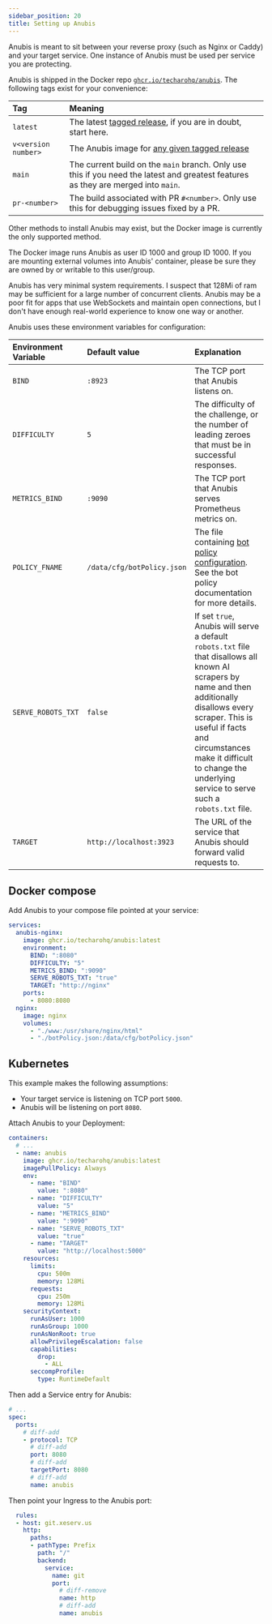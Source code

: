```yaml
---
sidebar_position: 20
title: Setting up Anubis
---
```


Anubis is meant to sit between your reverse proxy (such as Nginx or Caddy) and your target service. One instance of Anubis must be used per service you are protecting.

Anubis is shipped in the Docker repo [`ghcr.io/techarohq/anubis`](https://github.com/TecharoHQ/anubis/pkgs/container/anubis). The following tags exist for your convenience:

| Tag                 | Meaning                                                                                                                            |
| :------------------ | :--------------------------------------------------------------------------------------------------------------------------------- |
| `latest`            | The latest [tagged release](https://github.com/TecharoHQ/anubis/releases), if you are in doubt, start here.                        |
| `v<version number>` | The Anubis image for [any given tagged release](https://github.com/TecharoHQ/anubis/tags)                                          |
| `main`              | The current build on the `main` branch. Only use this if you need the latest and greatest features as they are merged into `main`. |
| `pr-<number>`       | The build associated with PR `#<number>`. Only use this for debugging issues fixed by a PR.                                        |

Other methods to install Anubis may exist, but the Docker image is currently the only supported method.

The Docker image runs Anubis as user ID 1000 and group ID 1000. If you are mounting external volumes into Anubis' container, please be sure they are owned by or writable to this user/group.

Anubis has very minimal system requirements. I suspect that 128Mi of ram may be sufficient for a large number of concurrent clients. Anubis may be a poor fit for apps that use WebSockets and maintain open connections, but I don't have enough real-world experience to know one way or another.

Anubis uses these environment variables for configuration:

| Environment Variable | Default value              | Explanation                                                                                                                                                                                                                                                                              |
| :------------------- | :------------------------- | :--------------------------------------------------------------------------------------------------------------------------------------------------------------------------------------------------------------------------------------------------------------------------------------- |
| `BIND`               | `:8923`                    | The TCP port that Anubis listens on.                                                                                                                                                                                                                                                     |
| `DIFFICULTY`         | `5`                        | The difficulty of the challenge, or the number of leading zeroes that must be in successful responses.                                                                                                                                                                                   |
| `METRICS_BIND`       | `:9090`                    | The TCP port that Anubis serves Prometheus metrics on.                                                                                                                                                                                                                                   |
| `POLICY_FNAME`       | `/data/cfg/botPolicy.json` | The file containing [bot policy configuration](./policies.md). See the bot policy documentation for more details.                                                                                                                                                                        |
| `SERVE_ROBOTS_TXT`   | `false`                    | If set `true`, Anubis will serve a default `robots.txt` file that disallows all known AI scrapers by name and then additionally disallows every scraper. This is useful if facts and circumstances make it difficult to change the underlying service to serve such a `robots.txt` file. |
| `TARGET`             | `http://localhost:3923`    | The URL of the service that Anubis should forward valid requests to.                                                                                                                                                                                                                     |

## Docker compose

Add Anubis to your compose file pointed at your service:

```yaml
services:
  anubis-nginx:
    image: ghcr.io/techarohq/anubis:latest
    environment:
      BIND: ":8080"
      DIFFICULTY: "5"
      METRICS_BIND: ":9090"
      SERVE_ROBOTS_TXT: "true"
      TARGET: "http://nginx"
    ports:
      - 8080:8080
  nginx:
    image: nginx
    volumes:
      - "./www:/usr/share/nginx/html"
      - "./botPolicy.json:/data/cfg/botPolicy.json"
```

## Kubernetes

This example makes the following assumptions:

- Your target service is listening on TCP port `5000`.
- Anubis will be listening on port `8080`.

Attach Anubis to your Deployment:

```yaml
containers:
  # ...
  - name: anubis
    image: ghcr.io/techarohq/anubis:latest
    imagePullPolicy: Always
    env:
      - name: "BIND"
        value: ":8080"
      - name: "DIFFICULTY"
        value: "5"
      - name: "METRICS_BIND"
        value: ":9090"
      - name: "SERVE_ROBOTS_TXT"
        value: "true"
      - name: "TARGET"
        value: "http://localhost:5000"
    resources:
      limits:
        cpu: 500m
        memory: 128Mi
      requests:
        cpu: 250m
        memory: 128Mi
    securityContext:
      runAsUser: 1000
      runAsGroup: 1000
      runAsNonRoot: true
      allowPrivilegeEscalation: false
      capabilities:
        drop:
          - ALL
      seccompProfile:
        type: RuntimeDefault
```

Then add a Service entry for Anubis:

```yaml
# ...
spec:
  ports:
    # diff-add
    - protocol: TCP
      # diff-add
      port: 8080
      # diff-add
      targetPort: 8080
      # diff-add
      name: anubis
```

Then point your Ingress to the Anubis port:

```yaml
  rules:
  - host: git.xeserv.us
    http:
      paths:
      - pathType: Prefix
        path: "/"
        backend:
          service:
            name: git
            port:
              # diff-remove
              name: http
              # diff-add
              name: anubis
```
